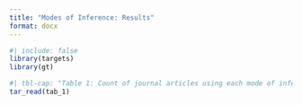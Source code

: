 ```yaml
---
title: "Modes of Inference: Results"
format: docx
---
```



```r
#| include: false
library(targets)
library(gt)
```


```r
#| tbl-cap: "Table 1: Count of journal articles using each mode of inference by each year investigated."
tar_read(tab_1)
```
